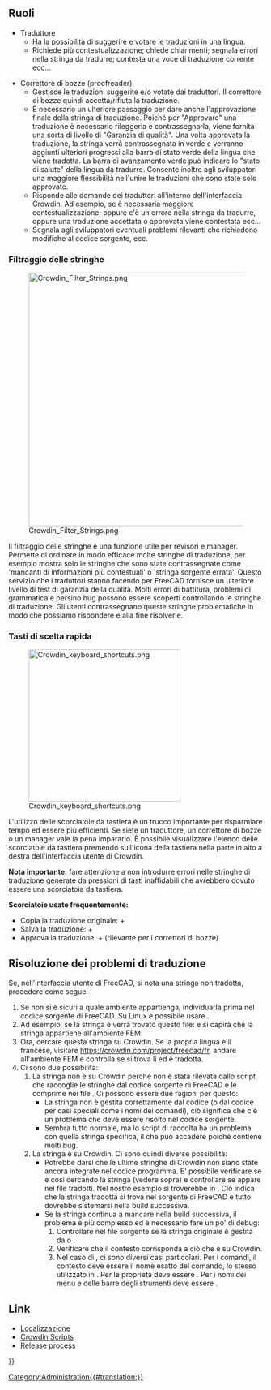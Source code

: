 <languages/>
{{TOCright}}

<span id="Roles"></span>
==Ruoli==

*Traduttore
** Ha la possibilità di suggerire e votare le traduzioni in una lingua.
** Richiede più contestualizzazione; chiede chiarimenti; segnala errori nella stringa da tradurre; contesta una voce di traduzione corrente ecc...

* Correttore di bozze (proofreader)
** Gestisce le traduzioni suggerite e/o votate dai traduttori. Il correttore di bozze quindi accetta/rifiuta la traduzione. 
** È necessario un ulteriore passaggio per dare anche l'approvazione finale della stringa di traduzione. Poiché per "Approvare" una traduzione è necessario rileggerla e contrassegnarla, viene fornita una sorta di livello di "Garanzia di qualità".  Una volta approvata la traduzione, la stringa verrà contrassegnata in verde e verranno aggiunti ulteriori progressi alla barra di stato verde della lingua che viene tradotta. La barra di avanzamento verde può indicare lo "stato di salute" della lingua da tradurre. Consente inoltre agli sviluppatori una maggiore flessibilità nell'unire le traduzioni che sono state solo approvate.
** Risponde alle domande dei traduttori all'interno dell'interfaccia Crowdin. Ad esempio, se è necessaria maggiore contestualizzazione; oppure c'è un errore nella stringa da tradurre, oppure una traduzione accettata o approvata viene contestata ecc...
** Segnala agli sviluppatori eventuali problemi rilevanti che richiedono modifiche al codice sorgente, ecc.

<span id="Filtering_strings"></span>
=== Filtraggio delle stringhe ===

[[File:Crowdin Filter Strings.png|500px]]

Il filtraggio delle stringhe è una funzione utile per revisori e manager. Permette di ordinare in modo efficace molte stringhe di traduzione, per esempio mostra solo le stringhe che sono state contrassegnate come 'mancanti di informazioni più contestuali' o 'stringa sorgente errata'. Questo servizio che i traduttori stanno facendo per FreeCAD fornisce un ulteriore livello di test di garanzia della qualità. Molti errori di battitura, problemi di grammatica e persino bug possono essere scoperti controllando le stringhe di traduzione. Gli utenti contrassegnano queste stringhe problematiche in modo che possiamo rispondere e alla fine risolverle.

<span id="Keyboard_shortcuts"></span>
=== Tasti di scelta rapida ===

[[File:Crowdin keyboard shortcuts.png|300px]]

L'utilizzo delle scorciatoie da tastiera è un trucco importante per risparmiare tempo ed essere più efficienti. Se siete un traduttore, un correttore di bozze o un manager vale la pena impararlo. È possibile visualizzare l'elenco delle scorciatoie da tastiera premendo sull'icona della tastiera nella parte in alto a destra dell'interfaccia utente di Crowdin. 

'''Nota importante:''' fare attenzione a non introdurre errori nelle stringhe di traduzione generate da pressioni di tasti inaffidabili che avrebbero dovuto essere una scorciatoia da tastiera.

'''Scorciatoie usate frequentemente:'''
* Copia la traduzione originale: {{KEY|Alt}}+{{KEY|C}}
* Salva la traduzione: {{KEY|Ctrl}}+{{KEY|Enter}}
* Approva la traduzione: {{KEY|Alt}}+{{KEY|L}} (rilevante per i correttori di bozze)

<span id="Fix_translation_issues"></span>
==Risoluzione dei problemi di traduzione==

Se, nell'interfaccia utente di FreeCAD, si nota una stringa non tradotta, procedere come segue:
# Se non si è sicuri a quale ambiente appartienga, individuarla prima nel codice sorgente di FreeCAD. Su Linux è possibile usare {{Incode|grep -r "testo inglese" *}}.
# Ad esempio, se la stringa è {{Incode|"Solver Calculix Standard"}} verrà trovato questo file: {{FileName|src/Mod/Fem/femcommands/commands.py}} e si capirà che la stringa appartiene all'ambiente FEM.
# Ora, cercare questa stringa su Crowdin. Se la propria lingua è il francese, visitare https://crowdin.com/project/freecad/fr, andare all'ambiente FEM e controlla se si trova lì ed è tradotta.
# Ci sono due possibilità:
## La stringa non è su Crowdin perché non è stata rilevata dallo script che raccoglie le stringhe dal codice sorgente di FreeCAD e le comprime nei file {{FileName|.ts}}. Ci possono essere due ragioni per questo:
##* La stringa non è gestita correttamente dal codice {{Incode|translate()}} (o dal codice {{Incode|QT_TRANSLATE_NOOP()}} per casi speciali come i nomi dei comandi), ciò significa che c'è un problema che deve essere risolto nel codice sorgente.
##* Sembra tutto normale, ma lo script di raccolta ha un problema con quella stringa specifica, il che può accadere poiché contiene molti bug.
## La stringa è su Crowdin. Ci sono quindi diverse possibilità:
##* Potrebbe darsi che le ultime stringhe di Crowdin non siano state ancora integrate nel codice programma. E' possibile verificare se è così cercando la stringa (vedere sopra) e controllare se appare nei file {{FileName|.ts}} tradotti. Nel nostro esempio {{Incode|"Solver Calculix Standard"}} si troverebbe in {{FileName|src/Mod/Fem/Gui/Resources/translations/Fem_fr.ts}}. Ciò indica che la stringa tradotta si trova nel sorgente di FreeCAD e tutto dovrebbe sistemarsi nella build successiva.
##* Se la stringa continua a mancare nella build successiva, il problema è più complesso ed è necessario fare un po' di debug:
##*# Controllare nel file sorgente se la stringa originale è gestita da {{Incode|translate()}} o {{Incode|QT_TRANSLATE_NOOP()}}.
##*# Verificare che il contesto corrisponda a ciò che è su Crowdin.
##*# Nel caso di {{Incode|QT_TRANSLATE_NOOP()}}, ci sono diversi casi particolari. Per i comandi, il contesto deve essere il nome esatto del comando, lo stesso utilizzato in {{Incode|FreeCADGui.runCommand()}}. Per le proprietà deve essere {{Incode|"App::Property"}}. Per i nomi dei menu e delle barre degli strumenti deve essere {{Incode|"Workbench"}}.

<span id="Links"></span>
==Link==

* [[Localisation/it|Localizzazione]]
* [[Crowdin Scripts/it|Crowdin Scripts]]
* [[Release process|Release process]]


{{Userdocnavi{{#translation:}}}}
[[Category:Administration{{#translation:}}]]